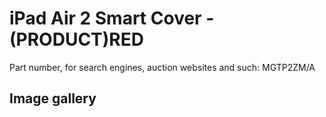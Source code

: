 
# iPad Air 2 Smart Cover - (PRODUCT)RED

Part number, for search engines, auction websites and such: MGTP2ZM/A

## Image gallery

<div style={{ width: "768px" }}>
  <GalleryComponent
    images={[
      {
        original: "/everysource/MGTP2.png",
        thumbnail: "/everypreview/MGTP2.png",
      },
      {
        original: "/everysource/MGTP2_AV1_GOLD.png",
        thumbnail: "/everypreview/MGTP2_AV1_GOLD.png",
      },
      {
        original: "/everysource/MGTP2_AV1_SILVER.png",
        thumbnail: "/everypreview/MGTP2_AV1_SILVER.png",
      },
      {
        original: "/everysource/MGTP2_AV1_SPACE_GRAY.png",
        thumbnail: "/everypreview/MGTP2_AV1_SPACE_GRAY.png",
      },
      {
        original: "/everysource/MGTP2_AV2.png",
        thumbnail: "/everypreview/MGTP2_AV2.png",
      },
      {
        original: "/everysource/MGTP2_AV3.png",
        thumbnail: "/everypreview/MGTP2_AV3.png",
      },
      {
        original: "/everysource/MGTP2_AV5.png",
        thumbnail: "/everypreview/MGTP2_AV5.png",
      }
    ]}
  />
</div>
